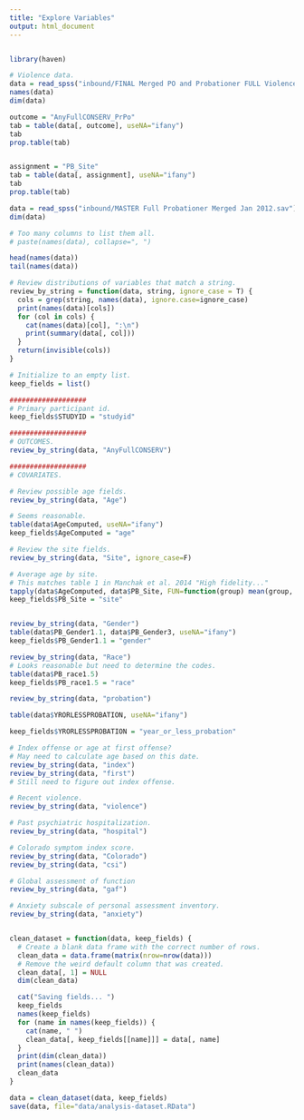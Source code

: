 ```yaml
---
title: "Explore Variables"
output: html_document
---
```


```r
```

```r
library(haven)

# Violence data.
data = read_spss("inbound/FINAL Merged PO and Probationer FULL Violence File_Aug 2014.sav")
names(data)
dim(data)

outcome = "AnyFullCONSERV_PrPo"
tab = table(data[, outcome], useNA="ifany")
tab
prop.table(tab)


assignment = "PB_Site"
tab = table(data[, assignment], useNA="ifany")
tab
prop.table(tab)

data = read_spss("inbound/MASTER Full Probationer Merged Jan 2012.sav")
dim(data)

# Too many columns to list them all.
# paste(names(data), collapse=", ")

head(names(data))
tail(names(data))

# Review distributions of variables that match a string.
review_by_string = function(data, string, ignore_case = T) {
  cols = grep(string, names(data), ignore.case=ignore_case)
  print(names(data)[cols])
  for (col in cols) {
    cat(names(data)[col], ":\n")
    print(summary(data[, col]))
  }
  return(invisible(cols))
}

# Initialize to an empty list.
keep_fields = list()

###################
# Primary participant id.
keep_fields$STUDYID = "studyid"

###################
# OUTCOMES.
review_by_string(data, "AnyFullCONSERV")

###################
# COVARIATES.

# Review possible age fields.
review_by_string(data, "Age")

# Seems reasonable.
table(data$AgeComputed, useNA="ifany")
keep_fields$AgeComputed = "age"

# Review the site fields.
review_by_string(data, "Site", ignore_case=F)

# Average age by site.
# This matches table 1 in Manchak et al. 2014 "High fidelity..."
tapply(data$AgeComputed, data$PB_Site, FUN=function(group) mean(group, na.rm=T))
keep_fields$PB_Site = "site"


review_by_string(data, "Gender")
table(data$PB_Gender1.1, data$PB_Gender3, useNA="ifany")
keep_fields$PB_Gender1.1 = "gender"

review_by_string(data, "Race")
# Looks reasonable but need to determine the codes.
table(data$PB_race1.5)
keep_fields$PB_race1.5 = "race"

review_by_string(data, "probation")

table(data$YRORLESSPROBATION, useNA="ifany")

keep_fields$YRORLESSPROBATION = "year_or_less_probation"

# Index offense or age at first offense?
# May need to calculate age based on this date.
review_by_string(data, "index")
review_by_string(data, "first")
# Still need to figure out index offense.

# Recent violence.
review_by_string(data, "violence")

# Past psychiatric hospitalization.
review_by_string(data, "hospital")

# Colorado symptom index score.
review_by_string(data, "Colorado")
review_by_string(data, "csi")

# Global assessment of function
review_by_string(data, "gaf")

# Anxiety subscale of personal assessment inventory.
review_by_string(data, "anxiety")


clean_dataset = function(data, keep_fields) {
  # Create a blank data frame with the correct number of rows.
  clean_data = data.frame(matrix(nrow=nrow(data)))
  # Remove the weird default column that was created.
  clean_data[, 1] = NULL
  dim(clean_data)

  cat("Saving fields... ")
  keep_fields
  names(keep_fields)
  for (name in names(keep_fields)) {
    cat(name, " ")
    clean_data[, keep_fields[[name]]] = data[, name]
  }
  print(dim(clean_data))
  print(names(clean_data))
  clean_data
}

data = clean_dataset(data, keep_fields)
save(data, file="data/analysis-dataset.RData")

```